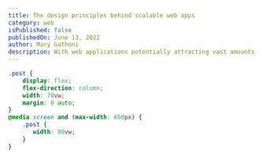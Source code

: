 ```yaml
---
title: The design principles behind scalable web apps
category: web
isPublished: false
publishedOn: June 13, 2022
author: Mary Gathoni
description: With web applications potentially attracting vast amounts of traffic, scalability is a fundamental concern. It’s important to ensure that web apps can expand to handle traffic influxes and maintain performance and security. 
---
```


```css
.post {
    display: flex;
    flex-direction: column;
    width: 70vw;
    margin: 0 auto;
}
@media screen and (max-width: 650px) {
    .post {
       width: 80vw;
    }
}
```
